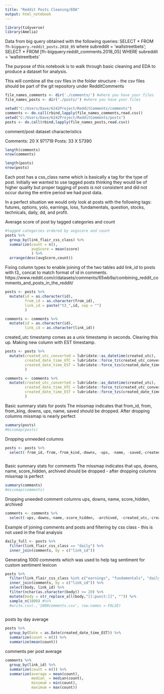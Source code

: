 ```yaml
---
title: "Reddit Posts Cleaning/EDA"
output: html_notebook
---
```


```r
library(tidyverse)
library(Amelia)
```

Data from big query obtained with the following queries:
SELECT * FROM `fh-bigquery.reddit_posts.2018_05` where subreddit = 'wallstreetbets';
SELECT * FROM [fh-bigquery:reddit_comments.2018_05] WHERE subreddit = 'wallstreetbets'

The purpose of this notebook is to walk through basic cleaning and EDA to produce a dataset for analysis. 

This will combine all the csv files in the folder structure - the csv files should be part of the git repository under RedditComments

```r
file_names_comments <- dir('./comments/') #where you have your files
file_names_posts <- dir('./posts/') #where you have your files

setwd("C:/Users/Dave/6242Project/RedditComments/comments")
comments <- do.call(rbind,lapply(file_names_comments,read.csv))
setwd("C:/Users/Dave/6242Project/RedditComments/posts")
posts <- do.call(rbind,lapply(file_names_posts,read.csv))
```

comment/post dataset characteristics

Comments: 20 X 971719
Posts: 33 X 57390
```r
length(comments) 
nrow(comments)

length(posts) 
nrow(posts)
```


Each post has a css_class name which is basically a tag for the type of post. Initially we wanted to use tagged posts thinking they would be of higher quality but proper tagging of posts is not consistent and did not occur during the entire period we had post data. 

In a perfect situation we would only look at posts with the following tags: futures, options, yolo, earnings, loss, fundamentals, question, stocks, technicals, daily, dd, and profit. 

Average score of post by tagged categories and count
```r

#tagged categories ordered by avgscore and count
posts %>% 
  group_by(link_flair_css_class) %>% 
  summarize(count = n(),
            avgScore = mean(score)
            ) %>% 
  arrange(desc(avgScore,count))

```

Fixing column types to enable joining of the two tables
add link_id to posts with t3_ concat to match format of id in comments. 
https://www.reddit.com/r/datasets/comments/65wb9a/combining_reddit_comments_and_posts_in_the_reddit/
```r
posts <- posts %>% 
  mutate(id = as.character(id),
         from_id = as.character(from_id),
         link_id = paste("t3_",id, sep = "")
         )

comments <- comments %>% 
  mutate(id = as.character(id),
         link_id = as.character(link_id))

```



created_utc timestamp comes as a unix timestamp in seconds. Clearing this up. Making new column with EST timestamp.
```r
posts <- posts %>% 
  mutate(created_utc_converted = lubridate::as_datetime(created_utc),
         created_date_time_UTC = lubridate::force_tz(created_utc_converted, tzone = "UTC"),
         created_date_time_EST = lubridate::force_tzs(created_date_time_UTC, tzones = "UTC", tzone_out = "America/New_York")
         )

comments <- comments %>% 
  mutate(created_utc_converted = lubridate::as_datetime(created_utc),
         created_date_time_UTC = lubridate::force_tz(created_utc_converted, tzone = "UTC"),
         created_date_time_EST = lubridate::force_tzs(created_date_time_UTC, tzones = "UTC", tzone_out = "America/New_York")
         )
```


Basic summary stats for posts
The missmap indicates that from_id, from, from_king, downs, ups, name, saved should be dropped. After dropping columns missmap is nearly perfect 
```r
summary(posts)
#missmap(posts)
```

Dropping unneeded columns

```r
posts <- posts %>% 
  select(-from_id,-from,-from_kind,-downs, -ups, -name, -saved,-created_utc,-created_utc_converted)
```
```r

```




Basic summary stats for comments
The missmap indicates that ups, downs, name, score_hidden, archived should be dropped - after dropping columns missmap is perfect
```r
summary(comments)
#missmap(comments)
```

Dropping uneeded comment columns
ups, downs, name, score_hidden, archived
```r
comments <- comments %>% 
  select(-ups,-downs,-name,-score_hidden, -archived, -created_utc,-created_utc_converted)
```



Example of joining comments and posts and filtering by css class - this is not used in the final analysis 
```r
daily_full <- posts %>% 
  filter(link_flair_css_class == "daily") %>% 
  inner_join(comments, by = c("link_id"))

```


Generating 1000 comments which was used to help tag sentiment for custom sentiment lexicon
```r
posts %>% 
  filter(link_flair_css_class %in% c("earnings", "fundamentals", "daily")) %>% 
  inner_join(comments, by = c("link_id")) %>% 
  select(body, link_id) %>% 
  filter(nchar(as.character(body)) >= 20) %>% 
  mutate(body = str_replace_all(body,"[[:punct:]]", "")) %>% 
  sample_n(1000) #%>% 
  #write.csv(.,'1000comments.csv', row.names = FALSE) 
  
```

posts by day average
```r
posts %>% 
  group_by(Date = as.Date(created_date_time_EST)) %>% 
  summarize(count = n()) %>% 
  summarize(mean(count))
```

comments per post average
```r
comments %>% 
  group_by(link_id) %>% 
  summarize(count = n()) %>% 
  summarize(average = mean(count),
            median_ = median(count),
            minimum = min(count),
            maximum = max(count))
```



